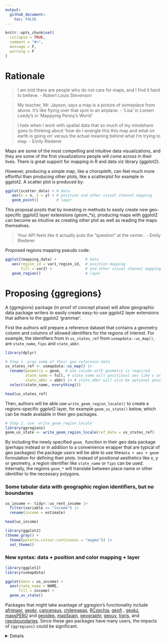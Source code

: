 ```yaml
---
output: 
  github_document:
    toc: FALSE
---
```


<!-- README.md is generated from README.Rmd. Please edit that file -->

```r
knitr::opts_chunk$set(
  collapse = TRUE,
  comment = "#>", 
  message = F,
  warning = F
)
```

# Rationale

> I am told there are people who do not care for maps, and I find it hard to believe. - Robert Louis Stevenson

> My teacher, Mr. Jayson, says a map is a picture of someplace from above.  It's like flying over that spot in an airplane. - 'Lisa' in Loreen Leedy's in 'Mappying Penny's World'

> I hate when I work with spatial data that so much of my mindshare goes to thinking about 'how do I wrangle this this map and what on earth is going on' versus the actual meaning behind what I'm trying to map. - Emily Riederer

Maps are some of the most compelling and intuitive data visualizations, and they are some of the first visualizations people will come across in their lives.  There is great support for mapping in R and data viz library {ggplot2}.  

However, producing a simple map, like a choropleth, can feel much more effortful than producing other plots, like a scatterplot for example in ggplot2.  A scatter plot is produced by:

```r 
ggplot(scatter_data) + # data
   aes(x = x, y = y) + # position and other visual channel mapping
   geom_point()        # layer 
```

This proposal posits that by investing in methods to easily create new geo-specific ggplot2 layer extensions (geom_*s), producing maps with ggplot2 can become as intuitive as creating other plot as well as reading the maps themselves. 

> Your API feels like it actually puts the "question" at the center.. - Emily Riederer

Proposed regions mapping pseudo code:

```r
ggplot2(mapping_data) +             # data
   aes(region_id = var1_region_id,  # position mapping 
       fill = var2) +               # and other visual channel mapping
   geom_region()                    # layer
```

# Proposing {ggregions}

A {ggregions} package (in proof of concept phase) will allow geographic data package writers to easily create easy-to-use ggplot2 layer extensions that adhere to the ggplot2 'grammar'.

First the authors will prepare a reference dataset that contains a geometry column and columns of allowed identifiers for the regions of interest.  For example, the identifiers from in `us_states_ref` from `usmapdata::us_map()`, are `state_name`, `fips` and `state_abbr`. 

```r
library(dplyr)

# Step 1. prep some of their geo reference data
us_states_ref <- usmapdata::us_map() |>
  rename(geometry = geom,  # one column with geometry is required
         state_name = full, # state_name will positional aes like x or y 
         state_abbr = abbr) |> # state_abbr will also be optional positional aes like x or y
  select(state_name, everything())

head(us_states_ref)
```


Then, authors will be able use `write_geom_region_locale()` to create a regions-specific ggplot2 layer, for example `geom_us_state()` below, which can be made available in their geo packages.

```r
# Step 2. use `write_geom_region_locale`
library(ggregions)
geom_us_state <- write_geom_region_locale(ref_data = us_states_ref)
```

By including the newly specified `geom_` function in their geo data package (perhaps instead or in addition to a convenience wrapper that are typical of geo packages) the package *users* will be able to use the` data + aes + geom` formulation for defining their plots.  Instead of positional aesthetics like x, y or geometry, a region identifier like `state_name` or `fips` can be used.  Internally, the regions `geom_*` will translate between place name or other identifier to the necessary polygons.

### Some tabular data with geographic region identifiers, but no boundaries

```r
us_income <- tidyr::us_rent_income |> 
  filter(variable == "income") |>
  rename(income = estimate)

head(us_income)
```

```r
library(ggplot2)
(theme_gray() + 
  theme(palette.colour.continuous = "magma")) |> 
  set_theme()
```

### New syntax: data + position and color mapping + layer

```r
library(ggplot2)
library(usmapdata)

ggplot(data = us_income) + 
  aes(state_name = NAME, 
      fill = income) + 
  geom_us_state()
```

Packages that might take avantage of ggregion's functionality include
[afrimapr](https://afrimapr.github.io/afrimapr.website/), [geobr](https://ipeagit.github.io/geobr/), [cancensus](https://mountainmath.github.io/cancensus/index.html), [chilemapas](https://pacha.dev/chilemapas/), [RCzechia](https://github.com/jlacko/RCzechia), [geofi](https://ropengov.github.io/geofi/)
, [geokz](https://github.com/arodionoff/geokz), [mapsPERU](https://github.com/musajajorge/mapsPERU) and [geoidep](https://geografo.pe/geoidep/index.html), [mapSpain](https://github.com/rOpenSpain/mapSpain/), [geographr](https://github.com/britishredcrosssociety/geographr), [geouy](https://github.com/RichDeto/geouy), [tigris](https://github.com/walkerke/tigris),
and [rgeoboundaries](https://github.com/wmgeolab/rgeoboundaries).
 Since these geo packages have many users, the impacts of `{ggregions}` could be significant.

<details>


Dependencies:

- ggplot2
- sf
- dplyr (this could be eliminated in the version for the R consortium)


Potential direct users:

Many packages that provide geographic data and also provide visualization functionality might find this package useful to provide functionality in the grammar of graphics frame work.

Downstream user perspective (i.e. users of the package that use geom_*() produced with this method): 




## Status Quo: inconsistent apis, or leave the data manipulation to the user

```r
library(tidyverse)
library(ozmaps)

# some data that we want to viz
au_states <- tribble(~state, ~pop,
        "Victoria", 1,
        "Queensland", 2,
        "New South Wales", 3,
        "Western Australia", 4,
        "Northern Territory", 5,
        "Tasmania", 6,
        "South Australia", 7,
        "Australian Capital Territory", 8,
        "Other Territories", 9
        )

sf_oz <- ozmap("states")

sf_oz |> names()

sf_oz |>
  full_join(au_states, by = join_by(NAME == state )) |> 
  ggplot() + 
  aes(geometry = geometry, fill = pop) + 
  geom_sf()
```






# But awkward, so... Step 1. Compute

```r
australia_state_ref <- sf_oz |>
  select(state_name = NAME)
```


```r
compute_panel_regions <- function(data, scales, ref_data, keep = NULL, drop = NULL, stamp = F){

ref_data$id <- ref_data[1][[1]]

if(!is.null(keep)){ref_data <- ref_data |> dplyr::filter(id %in% keep)}
if(!is.null(drop)){ref_data <- ref_data |> dplyr::filter(!(id %in% drop))}

ref_data <- ref_data |> 
    ggplot2::StatSf$compute_panel(coord = ggplot2::CoordSf) |>
    ggplot2::StatSfCoordinates$compute_group(coord = ggplot2::CoordSf)

if(!stamp){ ref_data |> dplyr::inner_join(data) } else { ref_data }

}
```


# Test Compute

```r
au_states |> 
  rename(state_name = state) |>
  compute_panel_regions(ref_data = australia_state_ref)

ggplot(au_states) +
  aes(state_name = state) +
  geom_sf(stat = ggproto(NULL, Stat, 
                         compute_panel = compute_panel_regions), 
          ref_data = australia_state_ref) + 
  aes(fill = pop)
```

# Step 2. Define Stat

```r
compute_panel_regions <- function(data, scales, ref_data, keep = NULL, drop = NULL, stamp = F){

ref_data$id <- ref_data[1][[1]]

if(!is.null(keep)){ref_data <- ref_data |> dplyr::filter(id %in% keep)}
if(!is.null(drop)){ref_data <- ref_data |> dplyr::filter(!(id %in% drop))}

ref_data <- ref_data |> 
    ggplot2::StatSf$compute_panel(coord = ggplot2::CoordSf) |>
    ggplot2::StatSfCoordinates$compute_group(coord = ggplot2::CoordSf)

if(!stamp){ ref_data |> dplyr::inner_join(data) } else { ref_data }

}


StatRegion <- ggplot2::ggproto("StatRegion",
                      ggplot2::Stat,
                      compute_panel = compute_panel_regions,
                      default_aes = ggplot2::aes(label = ggplot2::after_stat(id)))
```

# Test Stat

```r
ggplot(au_states) +
  aes(state_name = state) +
  geom_sf(stat = StatRegion, ref_data = australia_state_ref) + 
  geom_text(stat = StatRegion, ref_data = australia_state_ref) +
  aes(fill = pop)
```


# Step 3. Define user facing function w/ `make_constructor`... But: coord_sf must be added separately

```r
geom_state <- make_constructor(GeomSf, stat = StatRegion, ref_data = australia_state_ref)
geom_state_text <- make_constructor(GeomText, stat = StatRegion, ref_data = australia_state_ref)

crs_au_states <- sf::st_crs(sf_oz)

ggplot(au_states) +
  aes(state_name = state) + 
  geom_state() + # errors without coord_sf, and needs the right one
  geom_state_text(check_overlap = T, size = 2) + 
  aes(fill = pop) +
  coord_sf(crs = crs_au_states)

```


# Step 3.0.1 make geom_region0 (no coords) and friends w/ `make_constructor`... and geom_region (w/ coords)... and friends.


```r
geom_region0 <- ggplot2::make_constructor(ggplot2::GeomSf, stat = StatRegion) # no crs
stamp_region0 <- ggplot2::make_constructor(ggplot2::GeomSf, stat = StatRegion, stamp = T, inherit.aes = F) # no crs
geom_region_text0 <- ggplot2::make_constructor(ggplot2::GeomText, stat = StatRegion) # no crs
stamp_region_text0 <- ggplot2::make_constructor(ggplot2::GeomText, stat = StatRegion, stamp = T, inherit.aes = F) # no crs
```


```r
# all the arguments *should* be passed, but this for the sake of demo
geom_region <- function(..., ref_data){
  c(geom_region0(..., ref_data = ref_data), 
    coord_sf(crs = sf::st_crs(ref_data)))
}

# all the arguments *should* be passed, but this for the sake of demo
stamp_region <- function(..., ref_data){
  c(stamp_region0(..., ref_data = ref_data), 
    coord_sf(crs = sf::st_crs(ref_data)))
}

geom_region_text <- function(..., ref_data){
  c(geom_region_text0(..., ref_data = ref_data), 
    coord_sf(crs = sf::st_crs(ref_data)))
}

stamp_region_text <- function(..., ref_data){
  c(stamp_region_text0(..., ref_data = ref_data), 
    coord_sf(crs = sf::st_crs(ref_data)))
}
```

# Step 4. make region-specific user-facing functions!

```r
# all arguments above that should be passed, could be passed, or, 
geom_au_states <- function(...){geom_region(..., ref_data = australia_state_ref)}
stamp_au_states <- function(...){geom_region(..., ref_data = australia_state_ref)}
geom_au_states_text <- function(...){geom_region_text(..., ref_data = australia_state_ref)}
stamp_au_states_text <- function(...){geom_region_text(..., ref_data = australia_state_ref)}
```




# test!

```r
au_states |>
ggplot() +
  aes(state_name = state,
      fill = pop) + 
  geom_au_states() +
  geom_au_states(stamp = T,
              keep = "Tasmania", 
              fill = "orange") +
  geom_au_states_text()  

au_states |>
  ggplot() +
  aes(state_name = state) + 
  geom_au_states(aes(fill = pop)) + 
  stamp_au_states(color = "red", keep = "Western Australia")

```


## nc test

```r
nc_ref <- sf::st_read(system.file("shape/nc.shp", package="sf")) |>
  select(county_name = NAME, fips = FIPS)

geom_nc_county <- function(...){geom_region(..., ref_data = nc_ref)}

nc_data <- sf::st_read(system.file("shape/nc.shp", package="sf")) |>
  sf::st_drop_geometry()

nc_data |>
  ggplot() +
  aes(county_name = NAME,
      fill = AREA) + 
  geom_nc_county()
```





# `write_geom_region_locale()`

```r
# all the arguments should be passed
geom_region <- function(mapping = NULL, data = NULL, stat = StatRegion, position = "identity", 
                        ..., legend = NULL, lineend = "butt", linejoin = "round", 
    linemitre = 10, arrow = NULL, arrow.fill = NULL, na.rm = FALSE, 
    show.legend = NA, inherit.aes = TRUE, ref_data){
  
  c(geom_region0(mapping = mapping, data = data, stat = stat, 
        position = position, show.legend = show.legend, inherit.aes = inherit.aes, ref_data = ref_data,
        params = rlang::list2(na.rm = na.rm, legend = legend, lineend = lineend, 
            linejoin = linejoin, linemitre = linemitre, arrow = arrow, 
            arrow.fill = arrow.fill, ...)), 
    coord_sf(crs = sf::st_crs(ref_data)))
  
}

#' @export
write_geom_region_locale <- function(ref_data = australia_state_ref){

  geom_region_local <- geom_region

formals(geom_region_local)$ref_data <- substitute(ref_data)

return(geom_region_local)

}
```


# Australia example... 

```r
geom_au_state <- write_geom_region_locale(ref_data = australia_state_ref)

geom_au_state

au_states |> 
  ggplot() + 
  aes(state_name = state, fill = pop) + 
  geom_au_state()

geom_au_state
```

# us state example

```r
us_states_ref <- usmapdata::us_map() |>
  rename(geometry = geom,
         state_name = full,
         state_abbr = abbr) |>
  select(state_name, everything())
  
geom_us_state <- write_geom_region_locale(ref_data = us_states_ref)

us_rent_income |> 
  filter(variable == "income") |>
  ggplot() + 
  aes(state_name = NAME, fill = estimate) + 
  geom_us_state() + 
  scale_fill_viridis_c(option = "magma")
```


## Minimal packaging...

```r
devtools::create(".")
```


```r
knitrExtra::chunk_to_dir("StatRegion")
knitrExtra::chunk_to_dir("geom_region0")
knitrExtra::chunk_to_dir("write_geom_region_locale")

usethis::use_package("ggplot2")
usethis::use_package("sf")
usethis::use_package("dplyr")
```

```r
devtools::document()
devtools::check(".")
devtools::install(pkg = ".", upgrade = "never")
```



# Executive Summary

<!--
This section provides a condensed view of the entire proposal, one page long.
It should be a comprehensive high-level overview that captures the essence of the proposal, including its goals, methods, expected outcomes, deliverables, and budget.
-->

# Signatories
<!--
This section provides the ISC with a view of the support received from
the community for a proposal. Acceptance isn't predicated on
popularity but community acceptance is important. Willingness to
accept outside input is also a good marker for project delivery.

An optional section would be for R-Core signatories where changes to R
are proposed.
-->

## Project team
<!--
Who are the people responsible for actually delivering the project if
the proposal gets accepted and are already signed up and rearing to
go? Briefly describe all participants and the skills they will bring
to the project.
-->

## Contributors
<!--
Who are the people who have actively helped with this proposal but
won't necessarily be on the core project team later?
-->

## Consulted
<!--
Who has been given the opportunity to provide feedback on the
proposal? This should include any R Consortium & ISC members who the
proposal has been discussed with.
-->


---
bibliography: references.bib
---

# The Problem

```{=html}
<!--
Outlining the issue / weak point / problem to be solved by this
proposal. This should be a compelling section that sets the reader up
for the next section - the proposed solution!

It is important to cover:

 - [ ] What the problem is
 - [ ] Who it affects
 - [ ] Why is it a problem
 - [ ] What will solving the problem enable (why should it be solved)
 - [ ] Brief summary of existing work and previous attempts (e.g., relevant R packages)
 - [ ] If proposing changes to R itself: letter of support from R Core member
-->
```


# The proposal
<!--
How are you going to solve the problem? Include the concrete actions you
will take and an estimated timeline. What are likely failure modes and
how will you recover from them?

This is where the proposal should be outlined.
-->

## Overview
<!--
At a high-level address what your proposal is and how it will address
the problem identified. Highlight any benefits to the R Community that
follow from solving the problem. This should be your most compelling
section.

Include concrete actions you will take and estimated timeline.
-->

## Detail
<!--
Go into more detail about the specifics of the project and how it delivers
against the problem.

Depending on project type the detail section should include:
-->

### Minimum Viable Product

<!--
What is the smallest thing you can build that delivers value to your users?
-->

### Architecture

<!--
What does the high-level architecture look like?
-->

### Assumptions

<!--
What assumptions are you making that, if proven false, would invalidate the project?
-->

### External dependencies

<!--
What external dependencies does the project have (e.g. libraries, services, other projects, etc.)?
-->


# Project plan

## Start-up phase
<!--
Covering the planning phase, this section should provide a relatively
detailed plan of how work will start on the project. This section is
important because projects need to get up and running quickly.


 - [ ] Setting up collaboration platform inc. code for contributors etc.
 - [ ] Licence decisions
 - [ ] Reporting framework
-->


## Technical delivery
<!--
Covering the actual delivery of the project this section should
provide at least a high-level description of the implementation.

Including target dates is really important as you need to be committed
and the ISC need to have a means of tracking delivery
-->

## Other aspects

<!--
How will you ensure that your work is available to the widest number
of people? Please specify the open-source or creative commons license(s)
you will use, how you will host your code so that others can contribute,
and how you will publicize your work. We encourage you to plan content
to be shared quarterly on the R Consortium blog.

 - [ ] Announcement post
 - [ ] Delivery blog post
 - [ ] Social media
 - [ ] UseR!
 - [ ] ISC meetings
-->

## Budget & funding plan

<!--
Outline the milestones for development and how much funding will be
required for each stage (as payments will be tied to project milestone
completion). Each milestone should specify the work to be done and the
expected outcomes, providing enough detail for the ISC to understand
the scope of the project work and assess the likelihood of success.

We expect that most of the budget will be allocated
for labor costs. We do not cover indirect costs. The ISC grants cannot
cover such things as travel, lodging, food, journal publication fees,
or personal hardware. Cloud services may be covered if they are specific
to the project and the project period. The ISC reserves the right to vet
how funds are used for each project separately. If in doubt, please reach
out to us.
-->


# Success
<!--
Projects should have a definition of done that is measurable, and a
thorough understanding going in of what the risks are to delivery
-->

## Definition of done
<!--
What does success look like?
-->

## Measuring success
<!--
How will we know when success is achieved, what markers can we use
along the way
-->

## Future work
<!--
How could this be extended / developed in the future by yourself
and/or the community in general?
-->

</details>
